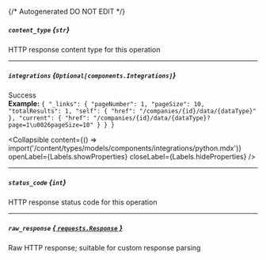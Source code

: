 {/* Autogenerated DO NOT EDIT  */}

##### `content_type` *{`str`}*
HTTP response content type for this operation

---
##### `integrations` *{`Optional[components.Integrations]`}*
Success
<br/>
**Example:** `{
"_links": {
"pageNumber": 1,
"pageSize": 10,
"totalResults": 1,
"self": {
"href": "/companies/{id}/data/{dataType}"
},
"current": {
"href": "/companies/{id}/data/{dataType}?page=1\u0026pageSize=10"
}
}
}`

<Collapsible content={() => import('/content/types/models/components/integrations/python.mdx')} openLabel={Labels.showProperties} closeLabel={Labels.hideProperties} />


---
##### `status_code` *{`int`}*
HTTP response status code for this operation

---
##### `raw_response` [*{ `requests.Response` }*](https://requests.readthedocs.io/en/latest/api/#requests.Response)
Raw HTTP response; suitable for custom response parsing


